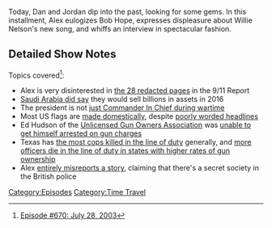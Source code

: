 {{Episode
    | title           = July 28, 2003
    | caption         = [https://knowledgefight.libsyn.com/670-july-28-2003 Listen to this episode on Libsyn]
    | episodeNumber   = 670
    | length          = 01:19:17
    | airDate         = April 15, 2022
    | coverageDate    = July 28, 2003
    | previousEpisode = [[669: Chatting With Amanda Moore]]
    | nextEpisode     = [[671: April 13, 2022]]
}}

{{Stub}}

Today, Dan and Jordan dip into the past, looking for some gems.  In this installment, Alex eulogizes Bob Hope, expresses displeasure about Willie Nelson's new song, and whiffs an interview in spectacular fashion.

==Detailed Show Notes==

Topics covered<ref>[https://knowledgefight.com/research/2022/4/14/episode-670-july-28-2003 Episode #670: July 28, 2003]</ref>:

*Alex is very disinterested in [https://web.archive.org/web/20160715183528/http://intelligence.house.gov/sites/intelligence.house.gov/files/documents/declasspart4.pdf the 28 redacted pages] in the 9/11 Report
*[https://www.nytimes.com/2016/04/16/world/middleeast/saudi-arabia-warns-ofeconomic-fallout-if-congress-passes-9-11-bill.html?_r=0 Saudi Arabia did say] they would sell billions in assets in 2016
*The president is not [https://constitution.congress.gov/browse/essay/artII_S2_C1_1_2/ just Commander In Chief during wartime]
*Most US flags are [https://www.marketplace.org/2021/02/25/how-many-u-s-flags-are-made-in-the-u-s/ made domestically], despite [https://www.huffpost.com/entry/american-flags-china_n_3540287 poorly worded headlines]
*Ed Hudson of the [http://www.cufoa.ca/articles/armes/armes_06_dec_2005.html Unlicensed Gun Owners Association] was [https://www.thehighroad.org/index.php?threads%2Fcanada-gun-activist-may-lay-own-charge.8733%2F unable to get himself arrested on gun charges]
*Texas has [https://www.worldatlas.com/articles/u-s-states-with-the-most-police-officers-killed-in-the-line-of-duty.html the most cops killed in the line of duty] generally, and [https://www.washingtonpost.com/news/wonk/wp/2016/07/08/more-police-officers-die-on-the-job-in-states-with-more-guns/ more officers die in the line of duty in states with higher rates of gun ownership]
*Alex [https://archive.globalpolicy.org/component/content/article/168-general/37669.html entirely misreports a story], claiming that there's a secret society in the British police

[[Category:Episodes]]
[[Category:Time Travel]]
